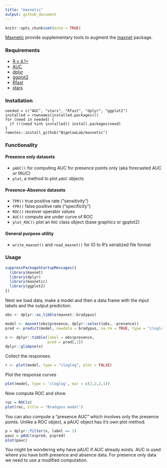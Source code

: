 ```yaml
---
title: "maxnetic"
output: github_document
---
```


```r
knitr::opts_chunk$set(echo = TRUE)
```

[Maxnetic](https://github.com/BigelowLab/maxnetic) provide supplementary tools to augment the [maxnet](https://CRAN.R-project.org/package=maxnet) package.

### Requirements

-   [R v 4.1+](https://www.r-project.org/)
-   [AUC](https://CRAN.R-project.org/package=AUC)
-   [dplyr](https://CRAN.R-project.org/package=dplyr)
-   [ggplot2](https://CRAN.R-project.org/package=ggplot2)
-   [Rfast](https://CRAN.R-project.org/package=Rfast)
-   [stars](https://CRAN.R-project.org/package=stars)

### Installation

```         
needed = c("AUC", "stars", "Rfast", "dplyr", "ggplot2")
installed = rownames(installed.packages())
for (need in needed) {
  if (!(need %in% installed)) install.packages(need)
}
remotes::install_github("BigelowLab/maxnetic")
```

### Functionality

#### Presence only datasets

-   `pAUC()` for computing AUC for presence points only (aka forecasted AUC or fAUC)
-   `plot`, a method to plot `pAUC` objects

#### Presence-Absence datasets

-   `TPR()` true positive rate ("sensitivity")
-   `FPR()` false positive rate ("specificity")
-   `ROC()` receiver operator values
-   `AUC()` compute are under curve of ROC
-   `plot_ROC()` plot an `ROC` class object (base graphics or gpplot2)

#### General purpose utility

-   `write_maxnet()` and `read_maxnet()` for IO to R's serialized file format

### Usage

```r
suppressPackageStartupMessages({
  library(maxnet)
  library(dplyr)
  library(maxnetic)
  library(ggplot2)
})
```

Next we load data, make a model and then a data frame with the input labels and the output prediction.

```r
obs <- dplyr::as_tibble(maxnet::bradypus)

model <- maxnet(obs$presence, dplyr::select(obs, -presence))
pred <- predict(model, newdata = bradypus, na.rm = TRUE, type = "cloglog")

x <- dplyr::tibble(label = obs$presence,
                   pred = pred[,1])
dplyr::glimpse(x)
```

Collect the responses.

```r
r <- plot(model, type = "cloglog", plot = FALSE)
```

Plot the response curves

```r
plot(model, type = 'cloglog', mar = c(2,2,2,1))
```

Now compute ROC and show.

```r
roc = ROC(x)
plot(roc, title = "Bradypus model")
```

You can also compute a "presence AUC" which involves only the presence points. Unlike a ROC object, a pAUC object has it's own plot method.

```r
p = dplyr::filter(x, label == 1)
pauc = pAUC(x$pred, p$pred)
plot(pauc)
```

You might be wondering why have pAUC if AUC already exists. AUC is used where you have both presence and absence data. For presence only data we need to use a modified computation.
